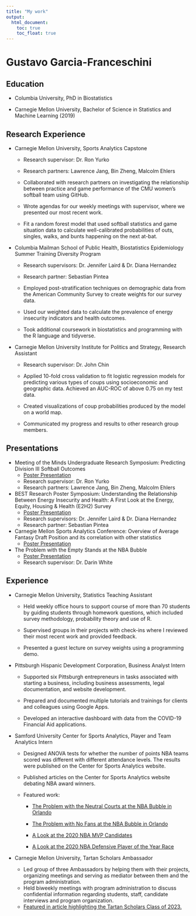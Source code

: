 ```yaml
---
title: "My work"
output: 
  html_document:
    toc: true
    toc_float: true
---
```


# Gustavo Garcia-Franceschini

## Education

* Columbia University, PhD in Biostatistics


* Carnegie Mellon University, Bachelor of Science in Statistics and Machine Learning (2019)

## Research Experience

* Carnegie Mellon University, Sports Analytics Capstone

    * Research supervisor: Dr. Ron Yurko
    * Research partners: Lawrence Jang, Bin Zheng, Malcolm Ehlers

    *	Collaborated with research partners on investigating the relationship between practice and game performance of the CMU women’s softball team using GitHub.
    *	Wrote agendas for our weekly meetings with supervisor, where we presented our most recent work.
    *	Fit a random forest model that used softball statistics and game situation data to calculate well-calibrated probabilities of outs, singles, walks, and bunts happening on the next at-bat. 

* Columbia Mailman School of Public Health, Biostatistics Epidemiology Summer Training Diversity Program				  

    * Research supervisors: Dr. Jennifer Laird & Dr. Diana Hernandez
    * Research partner: Sebastian Pintea

    * Employed post-stratification techniques on demographic data from the American Community Survey to create weights for our survey data.
    
    *	Used our weighted data to calculate the prevalence of energy insecurity indicators and health outcomes.
    
    * Took additional coursework in biostatistics and programming with the R language and tidyverse.
    
* Carnegie Mellon University Institute for Politics and Strategy, Research Assistant						

    * Research supervisor: Dr. John Chin

    *	Applied 10-fold cross validation to fit logistic regression models for predicting various types of coups using socioeconomic and geographic data. Achieved an AUC-ROC of above 0.75 on my test data.
    
    *	Created visualizations of coup probabilities produced by the model on a world map.
    
    * Communicated my progress and results to other research group members.
    

##  Presentations


* Meeting of the Minds Undergraduate Research Symposium: Predicting Division III Softball Outcomes				
    * [Poster Presentation](https://www.stat.cmu.edu/capstoneresearch/493files/poster2.pdf)
    * Research supervisor: Dr. Ron Yurko
    * Research partners: Lawrence Jang, Bin Zheng, Malcolm Ehlers
    
* BEST Research Poster Symposium: Understanding the Relationship Between Energy Insecurity and Health: A First Look at the  Energy, Equity, Housing & Health (E2H2) Survey						       	 
    * [Poster Presentation](https://www.linkedin.com/in/gustavo-garcia-franceschini/overlay/1635505619944/single-media-viewer/?profileId=ACoAADAkStcB7Q6Tv-yOsJmSz0Tv9xcCHwLtiNk)
    * Research supervisors: Dr. Jennifer Laird & Dr. Diana Hernandez
    * Research partner: Sebastian Pintea
    
* Carnegie Mellon Sports Analytics Conference: Overview of Average Fantasy Draft Position and its correlation with other statistics
    * [Poster Presentation](https://www.linkedin.com/in/gustavo-garcia-franceschini/overlay/1635509471395/single-media-viewer/?profileId=ACoAADAkStcB7Q6Tv-yOsJmSz0Tv9xcCHwLtiNk)
    
* The Problem with the Empty Stands at the NBA Bubble
    * [Poster Presentation](https://www.samford.edu/sports-analytics/fans/2020/Center-Summer-Intern-Presents-Research-at-Prestigious-Carnegie-Mellon-Sports-Analytics-Conference)
    * Research supervisor: Dr. Darin White

## Experience

* Carnegie Mellon University, Statistics Teaching Assistant

    * Held weekly office hours to support course of more than 70 students by guiding students through homework questions, which included survey methodology, probability theory and use of R.
    
    * Supervised groups in their projects with check-ins where I reviewed their most recent work and provided feedback.
    * Presented a guest lecture on survey weights using a programming demo.
    
* Pittsburgh Hispanic Development Corporation, Business Analyst Intern	

    * Supported six Pittsburgh entrepreneurs in tasks associated with starting a business, including business assessments, legal documentation, and website development.
    
    * Prepared and documented multiple tutorials and trainings for clients and colleagues using Google Apps.
    
    * Developed an interactive dashboard with data from the COVID-19 Financial Aid applications.
    
* Samford University Center for Sports Analytics, Player and Team Analytics Intern

    * Designed ANOVA tests for whether the number of points NBA teams scored was different 
with different attendance levels. The results were published on the Center for Sports Analytics website.

    * Published articles on the Center for Sports Analytics website debating NBA award winners.
    
    * Featured work:
    
        * [The Problem with the Neutral Courts at the NBA Bubble in Orlando](https://www.samford.edu/sports-analytics/fans/2020/The-Problem-with-the-Neutral-Courts-at-the-NBA-Bubble-in-Orlando)
             
        * [The Problem with No Fans at the NBA Bubble in Orlando](https://www.samford.edu/sports-analytics/fans/2020/The-Problem-with-No-Fans-at-the-NBA-Bubble-in-Orlando)
        
        * [A Look at the 2020 NBA MVP Candidates](https://www.samford.edu/sports-analytics/fans/2020/A-Look-at-the-2020-NBA-MVP-Candidates)
        * [A Look at the 2020 NBA Defensive Player of the Year Race](https://www.samford.edu/sports-analytics/fans/2020/A-Look-at-the-2020-NBA-Defensive-Player-of-the-Year-Race)
        
* Carnegie Mellon University, Tartan Scholars Ambassador

    * Led group of three Ambassadors by helping them with their projects, organizing meetings and serving as mediator between them and the program administration.
    * Held biweekly meetings with program administration to discuss confidential information regarding students, staff, candidate interviews and program organization.
    * [Featured in article highlighting the Tartan Scholars Class of 2023.](https://www.cmu.edu/news/stories/archives/2023/may/tartan-scholars-program-graduates-its-first-cohort)
